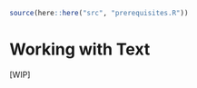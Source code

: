 ```r
source(here::here("src", "prerequisites.R"))
```

# Working with Text {#working-with-text}

[WIP]
